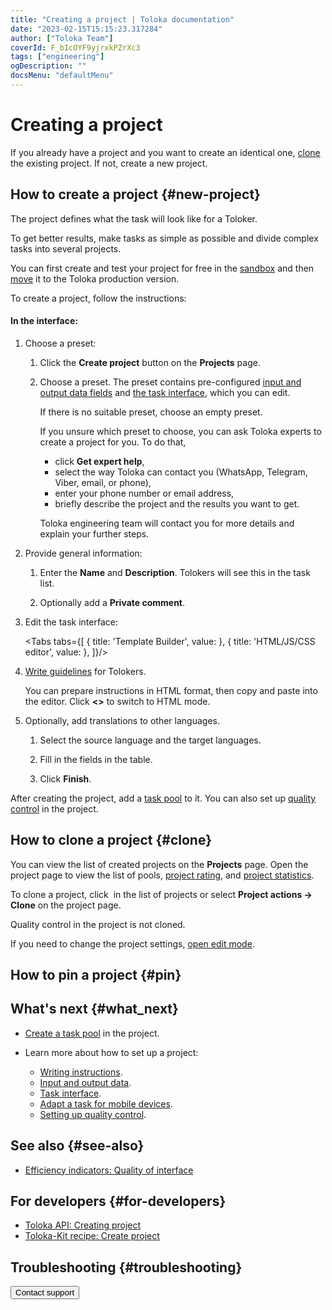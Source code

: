 ```yaml
---
title: "Creating a project | Toloka documentation"
date: "2023-02-15T15:15:23.317284"
author: ["Toloka Team"]
coverId: F_bIcOYF9yjrxkPZrXc3
tags: ["engineering"]
ogDescription: ""
docsMenu: "defaultMenu"
---
```



# Creating a project

If you already have a project and you want to create an identical one, [clone](#clone) the existing project. If not, create a new project.

## How to create a project {#new-project}

The project defines what the task will look like for a Toloker.

To get better results, make tasks as simple as possible and divide complex tasks into several projects.

<Note mode="note" title="Note">

You can first create and test your project for free in the [sandbox](/docs/guide/sandbox) and then [move](/docs/guide/sandbox#export) it to the Toloka production version.

</Note>

To create a project, follow the instructions:

#### In the interface:

1. Choose a preset:

    1. Click the **Create project** button on the **Projects** page.

    1. Choose a preset. The preset contains pre-configured [input and output data fields](/docs/guide/incoming) and [the task interface](/docs/guide/spec), which you can edit.

        If there is no suitable preset, choose an empty preset.

        <Note mode="tip" title="Tip">

        If you unsure which preset to choose, you can ask Toloka experts to create a project for you. To do that,

        - click **Get expert help**,
        - select the way Toloka can contact you (WhatsApp, Telegram, Viber, email, or phone),
        - enter your phone number or email address,
        - briefly describe the project and the results you want to get.

        Toloka engineering team will contact you for more details and explain your further steps.

        </Note>

1. Provide general information:

    1. Enter the **Name** and **Description**. Tolokers will see this in the task list.

    1. Optionally add a **Private comment**.

1. Edit the task interface:

    <Tabs tabs={[
      { title: 'Template Builder', value: <ProjectList1/> },
      { title: 'HTML/JS/CSS editor', value: <ProjectList2/> },
    ]}/>

1. [Write guidelines](/docs/guide/instruction) for Tolokers.

    You can prepare instructions in HTML format, then copy and paste into the editor. Click **&lt;>** to switch to HTML mode.

1. Optionally, add translations to other languages.

    1. Select the source language and the target languages.

    1. Fill in the fields in the table.

    1. Click **Finish**.

After creating the project, add a [task pool](/docs/guide/pool-main) to it. You can also set up [quality control](/docs/guide/control) in the project.

<ProjectModeration/>

## How to clone a project {#clone}

You can view the list of created projects on the **Projects** page. Open the project page to view the list of pools, [project rating](/docs/guide/project_rating_stat), and [project statistics](/docs/guide/project-statistic).

To clone a project, click <img src="https://tlk-infra-front.azureedge.net/portal-static/uploaded/images/1675425192399/1675425192399_original_svg.svg" alt="" /> in the list of projects or select **Project actions → Clone** on the project page.

<Note mode="warning" title="Warning">

Quality control in the project is not cloned.

</Note>

If you need to change the project settings, [open edit mode](/docs/guide/edit-project).

## How to pin a project {#pin}

<PinProject/>

## What's next {#what_next}

- [Create a task pool](/docs/guide/pool-main) in the project.
- Learn more about how to set up a project:

    - [Writing instructions](/docs/guide/instruction).
    - [Input and output data](/docs/guide/incoming).
    - [Task interface](/docs/guide/spec).
    - [Adapt a task for mobile devices](/docs/guide/mobile).
    - [Setting up quality control](/docs/guide/project-qa).

## See also {#see-also}

- [Efficiency indicators: Quality of interface](/docs/guide/efficiency-metrics/interface-quality)

## For developers {#for-developers}

- [Toloka API: Creating project](/docs/api/create-prj)
- [Toloka-Kit recipe: Create project](/docs/toloka-kit/recipes/create-project)

## Troubleshooting {#troubleshooting}

<Cut title="General task settings">

<FaqComplexTask/>

<FaqManyClasses/>

<FaqValidationDependingCheckbox/>

<FaqHowManyTasksInSuite/>

</Cut>

<Cut title="Setting up tasks with images">

<FaqIrrelevantProducts/>

<FaqElementsWebPages/>

<FaqSelectingObjects/>

<FaqDifferentAreas/>

<FaqInputDataLabelingImage/>

<FaqMarkTriangles/>

<FaqShortcutAddingPolygon/>

<FaqLargeNumberObjects/>

<FaqControlAreaSelection/>

<FaqPairedImagesComparison/>

</Cut>

<Cut title="Setting up tasks with texts">

<FaqTextClassification/>

<FaqInputOutputTextFields/>

<FaqSimpleSurvey/>

<FaqSurveySingleQuestion/>

</Cut>

<FaqLimitSourcePhoto/>

<Button themeColor="light" view="default" size="l" type="link" url="/docs/guide/troubleshooting/support?form-source=guide-project">Contact support</Button>
